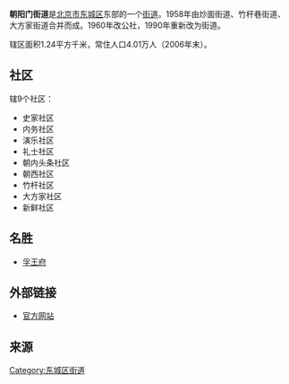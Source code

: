 
{{中国乡级行政区
|景观照片文件名 = 
|景观照片描述 = 
|汉语拼音 = 
|其他语言 = 
|其他语言名称 = 
|旧称 = 
|地名出处 = 
|位置图文件名 = 
|位置图描述 = 
|自定义图片= 
|建置时间 = 
|政府驻地 = 
|毗邻 = 
|总面积 = 
|总人口 = 
|总人口年份 = 
|户籍人口 = 
|户籍人口年份 = 
|常住人口 = 
|常住人口年份 = 
|人口密度 = 
|GDP = 
|GDP年份 = 
|邮政编码 = 
|电话区号 = 10
|官方网站 = 
|网站名称 = 
|11/01/01/007/000}}
'''朝阳门街道'''是[[北京市|北京市]][[东城区_(北京市)|东城区]]东部的一个[[街道_(行政区划)|街道]]。1958年由炒面街道、竹杆巷街道、大方家街道合并而成。1960年改公社，1990年重新改为街道。

辖区面积1.24平方千米，常住人口4.01万人（2006年末）。

==社区==
辖9个社区：
*史家社区
*内务社区
*演乐社区
*礼士社区
*朝内头条社区
*朝西社区
*竹杆社区
*大方家社区
*新鲜社区

==名胜==
*[[孚王府|孚王府]]

==外部链接==
*[https://web.archive.org/web/20090905072726/http://www.bjdch.gov.cn/n1569/n2664073/index.html 官方网站]

==来源==
{{Reflist|2}}

{{北京市东城区行政区划}}
{{北京行政区划小作品}}

[[Category:东城区街道|Category:东城区街道]]